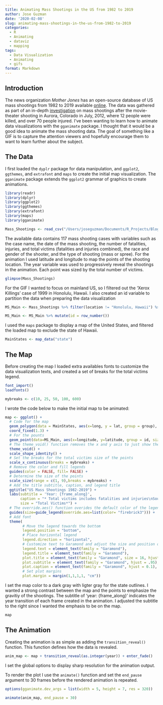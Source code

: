 ```yaml
---
title: Animating Mass Shootings in the US from 1982 to 2019
author: Jose Guzman
date: '2020-02-08'
slug: animating-mass-shootings-in-the-us-from-1982-to-2019
categories:
  - R
  - Animating
  - dataviz
  - mapping
tags:
  - Data Visualization
  - Animating
  - gifs
format: Markdown
---
```


## Introduction 

The news organization *Mother Jones* has an open-source database of US mass shootings from 1982 to 2019 available [online](https://www.motherjones.com/politics/2012/12/mass-shootings-mother-jones-full-data/). The data was gathered as part of an in-depth [investigation](https://www.motherjones.com/politics/2012/07/mass-shootings-map/) on mass shootings after the movie-theater shooting in Aurora, Colorado in July, 2012, where 12 people were killed, and over 70 people injured. I've been wanting to learn how to animate data visualizations with the `gganimate` package. I thought that it would be a good idea to animate the mass shooting data. The goal of something like a GIF is to capture the attention viewers and hopefully encourage them to want to learn further about the subject.

## The Data

I first loaded the `dyplr` package for data manipulation, and `ggplot2`, `ggthemes`, and `extrafont` and `maps` to create the initial map visualization. The `gganimate` package extends the `ggplot2` grammar of graphics to create animations. 

```r
library(readr)
library(dplyr)
library(ggplot2)
library(ggthemes)
library(extrafont)
library(maps)
library(gganimate)
```

```r
Mass_Shootings <- read_csv("/Users/joseguzman/Documents/R_Projects/Blog_Version_3/Mass_Shooting_Data/Mass_Shootings_Us.csv")
```

The available data contains 117 mass shooting cases with variables such as the case name, the date of the mass shooting, the number of fatalities, injuries, and total victims (fatalities and injuries combined), the race and gender of the shooter, and the type of shooting (mass or spree). For the animation I used latitude and longitude to map the points of the shooting location. The year variable was used to progressively reveal the shootings in the animation. Each point was sized by the total number of victims. 

```r
glimpse(Mass_Shootings)
```

For the GIF I wanted to focus on mainland US, so I filtered out the 'Xerox Killings' case of 1999 in Honolulu, Hawaii. I also created an id variable to partition the data when preparing the data visualization

```r
MS_Main <- Mass_Shootings %>% filter(location != "Honolulu, Hawaii") %>% arrange(date)
```

```r
MS_Main <- MS_Main %>% mutate(id = row_number())
```

I used the `maps` package to display a map of the United States, and filtered the loaded map to exclude the state of Hawaii.

```r
MainStates <- map_data("state")
```

## The Map

Before creating the map I loaded extra availables fonts to customize the data visualization texts, and created a set of breaks for the total victims legend. 

```r
font_import()
loadfonts()
```

```r
mybreaks <- c(10, 25, 50, 100, 600)
```

I wrote the code below to make the initial map to be animated:

```r
map <- ggplot() + 
  # Code for the map
  geom_polygon(data = MainStates, aes(x=long, y = lat, group = group), color = "grey37", fill = "grey12",   alpha = .9) + 
  coord_fixed(1.3) + 
  # For the pounts
  geom_point(data=MS_Main, aes(x=longitude, y=latitude, group = id, size = total_victims, shape = 21,fill = "firebrick3", color = "firebrick3"), alpha = 0.8) +
  # The theme_void() function removes the x and y axis to just show the map
  theme_void() + 
  scale_shape_identity() +
  # Set the breaks for the total victims size of the points 
  scale_x_continuous(breaks = mybreaks) + 
  # Remove the color and fill legends
  guides(color = FALSE, fill= FALSE) +
  # Determine the size of the points
  scale_size(range = c(1, 9),breaks = mybreaks) +
  # Add the title subtitle, caption, and legend title
  ggtitle("US Mass Shootings 1982-2019") +
  labs(subtitle = 'Year: {frame_along}',
       caption = "* Total victims includes fatalities and injuries\nSource: Mother Jones", 
       size = "Total Victims*") +
  # The override.aes() function overides the default color of the legend points to the desired color
  guides(size=guide_legend(override.aes=list(color= "firebrick3"))) +
  # Add font 
  theme(
        # Move the legend towards the bottom
        legend.position = "bottom", 
        # Place horizontal legend
        legend.direction = "horizontal",
        # Customize text to Garamond and adjust the size and position of the title subtitle and caption
        legend.text = element_text(family = "Garamond"),
        legend.title = element_text(family = "Garamond"),
        plot.title = element_text(family = "Garamond", size = 16, hjust = 0.5),
        plot.subtitle = element_text(family = "Garamond", hjust = .95),
        plot.caption = element_text(family = "Garamond", hjust = 0.1),
        # Set plot margins
        plot.margin = margin(1,1,1,1, "cm"))
```

I set the map color to a dark gray with ligter gray for the state outlines. I wanted a strong contrast between the map and the points to emphasize the gravitiy of the shootings. The subtitle of 'year: {frame_along}' indicates the year transition of each frame created in the animation. I adjusted the subtitle to the right since I wanted the emphasis to be on the map.
 
```r
map
```

## The Animation

Creating the animation is as simple as adding the `transition_reveal()` function. This function defines how the data is revealed. 

```r
anim_map <- map + transition_reveal(as.integer(year)) + enter_fade()
```

I set the global options to display sharp resolution for the animation output.

To render the plot I use the `animate()` function and set the `end_pause` argument to 30 frames before the rendered animation is repeated. 

```r
options(gganimate.dev_args = list(width = 5, height = 7, res = 320))
```

```r
animate(anim_map, end_pause = 30)
```